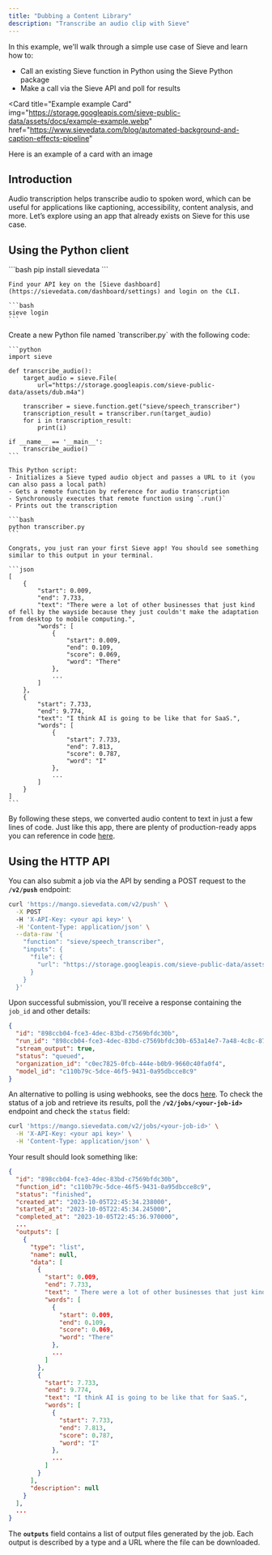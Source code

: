 ```yaml
---
title: "Dubbing a Content Library"
description: "Transcribe an audio clip with Sieve"
---
```


In this example, we'll walk through a simple use case of Sieve and learn how to:

- Call an existing Sieve function in Python using the Sieve Python package
- Make a call via the Sieve API and poll for results

<Card
  title="Example example Card"
  img="https://storage.googleapis.com/sieve-public-data/assets/docs/example-example.webp"
  href="https://www.sievedata.com/blog/automated-background-and-caption-effects-pipeline"
>
  Here is an example of a card with an image
</Card>

## **Introduction**

Audio transcription helps transcribe audio to spoken word, which can be useful for applications like captioning, accessibility, content analysis, and more. Let’s explore using an app that already exists on Sieve for this use case.

## **Using the Python client**

<Steps>
  <Step title="Install the Sieve package and login">
    ```bash
    pip install sievedata
    ```

    Find your API key on the [Sieve dashboard](https://sievedata.com/dashboard/settings) and login on the CLI.

    ```bash
    sieve login
    ```

  </Step>
  <Step title="Create transcriber script">
    Create a new Python file named `transcriber.py` with the following code:

    ```python
    import sieve

    def transcribe_audio():
        target_audio = sieve.File(
            url="https://storage.googleapis.com/sieve-public-data/assets/dub.m4a")

        transcriber = sieve.function.get("sieve/speech_transcriber")
        transcription_result = transcriber.run(target_audio)
        for i in transcription_result:
            print(i)

    if __name__ == '__main__':
        transcribe_audio()
    ```

    This Python script:
    - Initializes a Sieve typed audio object and passes a URL to it (you can also pass a local path)
    - Gets a remote function by reference for audio transcription
    - Synchronously executes that remote function using `.run()`
    - Prints out the transcription

  </Step>

  <Step title="Execute the code">

    ```bash
    python transcriber.py
    ```

    Congrats, you just ran your first Sieve app! You should see something similar to this output in your terminal.

    ```json
    [
        {
            "start": 0.009,
            "end": 7.733,
            "text": "There were a lot of other businesses that just kind of fell by the wayside because they just couldn't make the adaptation from desktop to mobile computing.",
            "words": [
                {
                    "start": 0.009,
                    "end": 0.109,
                    "score": 0.069,
                    "word": "There"
                },
                ...
            ]
        },
        {
            "start": 7.733,
            "end": 9.774,
            "text": "I think AI is going to be like that for SaaS.",
            "words": [
                {
                    "start": 7.733,
                    "end": 7.813,
                    "score": 0.787,
                    "word": "I"
                },
                ...
            ]
        }
    ]
    ```

  </Step>
</Steps>

By following these steps, we converted audio content to text in just a few lines of code. Just like this app, there are plenty of production-ready apps you can reference in code [here](https://www.sievedata.com/explore).

## **Using the HTTP API**

You can also submit a job via the API by sending a POST request to the **`/v2/push`** endpoint:

```bash
curl 'https://mango.sievedata.com/v2/push' \
  -X POST
  -H 'X-API-Key: <your api key>' \
  -H 'Content-Type: application/json' \
  --data-raw '{
    "function": "sieve/speech_transcriber",
    "inputs": {
      "file": {
        "url": "https://storage.googleapis.com/sieve-public-data/assets/dub.m4a"
      }
    }
  }'
```

Upon successful submission, you'll receive a response containing the `job_id` and other details:

```json
{
  "id": "898ccb04-fce3-4dec-83bd-c7569bfdc30b",
  "run_id": "898ccb04-fce3-4dec-83bd-c7569bfdc30b-653a14e7-7a48-4c8c-872b-6715a28aca1f",
  "stream_output": true,
  "status": "queued",
  "organization_id": "c0ec7825-0fcb-444e-b0b9-9660c40fa0f4",
  "model_id": "c110b79c-5dce-46f5-9431-0a95dbcce8c9"
}
```

<Info>An alternative to polling is using webhooks, see the docs [here](/guide/custom-apps/using-webhooks).</Info>
To check the status of a job and retrieve its results, poll the **`/v2/jobs/<your-job-id>`** endpoint and check the `status` field:

```bash
curl 'https://mango.sievedata.com/v2/jobs/<your-job-id>' \
  -H 'X-API-Key: <your api key>' \
  -H 'Content-Type: application/json' \
```

Your result should look something like:

```json
{
  "id": "898ccb04-fce3-4dec-83bd-c7569bfdc30b",
  "function_id": "c110b79c-5dce-46f5-9431-0a95dbcce8c9",
  "status": "finished",
  "created_at": "2023-10-05T22:45:34.238000",
  "started_at": "2023-10-05T22:45:34.245000",
  "completed_at": "2023-10-05T22:45:36.970000",
  ...
  "outputs": [
    {
      "type": "list",
      "name": null,
      "data": [
        {
          "start": 0.009,
          "end": 7.733,
          "text": " There were a lot of other businesses that just kind of fell by the wayside because they just couldn't make the adaptation from desktop to mobile computing.",
          "words": [
            {
              "start": 0.009,
              "end": 0.109,
              "score": 0.069,
              "word": "There"
            },
            ...
          ]
        },
        {
          "start": 7.733,
          "end": 9.774,
          "text": "I think AI is going to be like that for SaaS.",
          "words": [
            {
              "start": 7.733,
              "end": 7.813,
              "score": 0.787,
              "word": "I"
            },
            ...
          ]
        }
      ],
      "description": null
    }
  ],
  ...
}
```

The **`outputs`** field contains a list of output files generated by the job. Each output is described by a type and a URL where the file can be downloaded.

